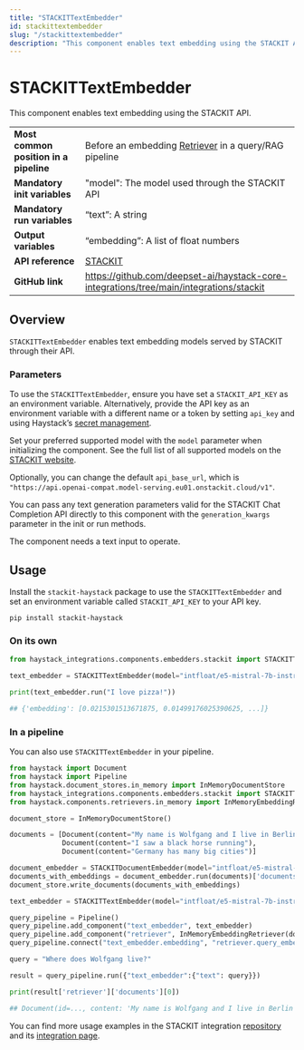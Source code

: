 ```yaml
---
title: "STACKITTextEmbedder"
id: stackittextembedder
slug: "/stackittextembedder"
description: "This component enables text embedding using the STACKIT API."
---
```


# STACKITTextEmbedder

This component enables text embedding using the STACKIT API.

|                                        |                                                                                           |
| -------------------------------------- | ----------------------------------------------------------------------------------------- |
| **Most common position in a pipeline** | Before an embedding [Retriever](../retrievers.mdx) in a query/RAG pipeline                 |
| **Mandatory init variables**           | "model": The model used through the STACKIT API                                           |
| **Mandatory run variables**            | “text”: A string                                                                          |
| **Output variables**                   | “embedding”: A list of float numbers                                                      |
| **API reference**                      | [STACKIT](/reference/integrations-stackit)                                                       |
| **GitHub link**                        | https://github.com/deepset-ai/haystack-core-integrations/tree/main/integrations/stackit |

## Overview

`STACKITTextEmbedder` enables text embedding models served by STACKIT through their API.

### Parameters

To use the `STACKITTextEmbedder`, ensure you have set a `STACKIT_API_KEY` as an environment variable. Alternatively, provide the API key as an environment variable with a different name or a token by setting `api_key` and using Haystack’s [secret management](../../concepts/secret-management.mdx).

Set your preferred supported model with the `model` parameter when initializing the component. See the full list of all supported models on the [STACKIT website](https://docs.stackit.cloud/stackit/en/models-licenses-319914532.html).

Optionally, you can change the default `api_base_url`, which is `"https://api.openai-compat.model-serving.eu01.onstackit.cloud/v1"`.

You can pass any text generation parameters valid for the STACKIT Chat Completion API directly to this component with the `generation_kwargs` parameter in the init or run methods.

The component needs a text input to operate.

## Usage

Install the `stackit-haystack` package to use the `STACKITTextEmbedder` and set an environment variable called `STACKIT_API_KEY` to your API key.

```shell
pip install stackit-haystack
```

### On its own

```python
from haystack_integrations.components.embedders.stackit import STACKITTextEmbedder

text_embedder = STACKITTextEmbedder(model="intfloat/e5-mistral-7b-instruct")

print(text_embedder.run("I love pizza!"))

## {'embedding': [0.0215301513671875, 0.01499176025390625, ...]}
```

### In a pipeline

You can also use `STACKITTextEmbedder` in your pipeline.

```python
from haystack import Document
from haystack import Pipeline
from haystack.document_stores.in_memory import InMemoryDocumentStore
from haystack_integrations.components.embedders.stackit import STACKITTextEmbedder, STACKITDocumentEmbedder
from haystack.components.retrievers.in_memory import InMemoryEmbeddingRetriever

document_store = InMemoryDocumentStore()

documents = [Document(content="My name is Wolfgang and I live in Berlin"),
             Document(content="I saw a black horse running"),
             Document(content="Germany has many big cities")]

document_embedder = STACKITDocumentEmbedder(model="intfloat/e5-mistral-7b-instruct")
documents_with_embeddings = document_embedder.run(documents)['documents']
document_store.write_documents(documents_with_embeddings)

text_embedder = STACKITTextEmbedder(model="intfloat/e5-mistral-7b-instruct")

query_pipeline = Pipeline()
query_pipeline.add_component("text_embedder", text_embedder)
query_pipeline.add_component("retriever", InMemoryEmbeddingRetriever(document_store=document_store))
query_pipeline.connect("text_embedder.embedding", "retriever.query_embedding")

query = "Where does Wolfgang live?"

result = query_pipeline.run({"text_embedder":{"text": query}})

print(result['retriever']['documents'][0])

## Document(id=..., content: 'My name is Wolfgang and I live in Berlin', score: ...)
```

You can find more usage examples in the STACKIT integration [repository](https://github.com/deepset-ai/haystack-core-integrations/tree/main/integrations/stackit/examples) and its [integration page](https://haystack.deepset.ai/integrations/stackit).
